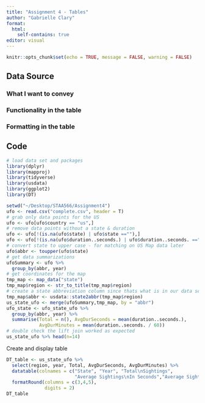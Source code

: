 ```yaml
---
title: "Assignment 4 - Tables"
author: "Gabrielle Clary"
format: 
  html:
    self-contains: true
editor: visual
---
```


```r
knitr::opts_chunk$set(echo = TRUE, message = FALSE, warning = FALSE)
```

## Data Source

### What I want to convey

### Functionality in the table

### Formatting in the table

## Code

```r
# load data set and packages 
library(dplyr)
library(mapproj)
library(tidyverse)
library(usdata)
library(ggplot2)
library(DT)

setwd("~/Desktop/STAA566/Assignment4")
ufo <- read.csv("complete.csv", header = T)
# grab only data points for the US
ufo <- ufo[ufo$country == "us",]
# remove data points without a state & duration
ufo <- ufo[!(is.na(ufo$state) | ufo$state ==""),]
ufo <- ufo[!(is.na(ufo$duration..seconds.) | ufo$duration..seconds. ==""),]
# convert state to upper case - for matching on US Map data later
ufo$abbr <- toupper(ufo$state)
# get data summarizations
ufoSummary <- ufo %>%
  group_by(abbr, year)
# get coordinates for the map
tmp_map <- map_data("state")
tmp_map$region <- str_to_title(tmp_map$region)
# create a state abbreviation column since thats what is in our data set
tmp_map$abbr <- usdata::state2abbr(tmp_map$region)
us_state_ufo <- merge(ufoSummary,tmp_map, by = "abbr")
ufo_state <- ufo_state_ufo %>%
  group_by(abbr, year) %>%
  summarise(Total = n(), AvgDurSeconds = mean(duration..seconds.),
            AvgDurMinutes = mean(duration..seconds. / 60))
# double check the lift join worked as expected
us_state_ufo %>% head(n=14)
```

Create and display table

```r
DT_table <- us_state_ufo %>%
  select(region, year, Total, AvgDurSeconds, AvgDurMinutes) %>%
  datatable(colnames = c("State", "Year", "Total\nSightings",
                         "Average Sightings\nIn Seconds","Average Sightings\nIn Minutes")) %>%
  formatRound(columns = c(3,4,5), 
              digits = 2)
DT_table
```
